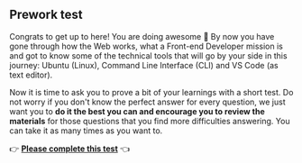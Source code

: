 ## Prework test

Congrats to get up to here! You are doing awesome 🚀  By now you have gone through how the Web works, what a Front-end Developer mission is and got to know some of the technical tools that will go by your side in this journey: Ubuntu (Linux), Command Line Interface (CLI) and VS Code (as text editor).

Now it is time to ask you to prove a bit of your learnings with a short test. Do not worry if you don't know the perfect answer for every question, we just want you to **do it the best you can and encourage you to review the materials** for those questions that you find more difficulties answering. You can take it as many times as you want to.

👉  **[Please complete this test](https://forms.gle/w7K8E9VRPgEtBBxD8)** 👈